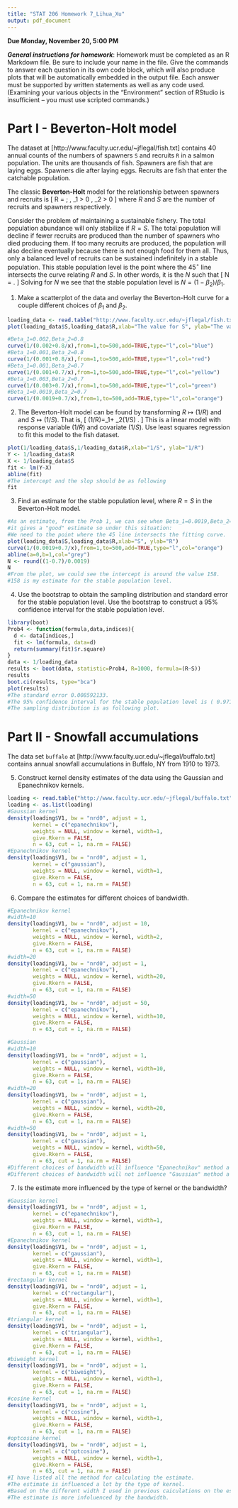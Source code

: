 ```yaml
---
title: "STAT 206 Homework 7_Lihua_Xu"
output: pdf_document
---
```


**Due Monday, November 20, 5:00 PM**

***General instructions for homework***: Homework must be completed as an R Markdown file.  Be sure to include your name in the file.  Give the commands to answer each question in its own code block, which will also produce plots that will be automatically embedded in the output file. Each answer must be supported by written statements as well as any code used.  (Examining your various objects in the "Environment" section of RStudio is insufficient -- you must use scripted commands.)

Part I - Beverton-Holt model
==========

The dataset at [http://www.faculty.ucr.edu/~jflegal/fish.txt] contains 40 annual counts of the numbers of spawners `S` and recruits `R` in a salmon population.  The units are thousands of fish. Spawners are fish that are laying eggs. Spawners die after laying eggs. Recruits are fish that enter the catchable population.

The classic **Beverton-Holt** model for the relationship between spawners and recruits is
\[
R = \frac{1}{\beta_1 + \beta_2 / S} \; , \quad \beta_1 > 0 , \beta_2 > 0
\]
where $R$ and $S$ are the number of recruits and spawners respectively.

Consider the problem of maintaining a sustainable fishery. The total population abundance will only stabilize if $R=S$. The total population will decline if fewer recruits are produced than the number of spawners who died producing them. If too many recruits are produced, the population will also decline eventually because there is not enough food for them all. Thus, only a balanced level of recruits can be sustained indefinitely in a stable population. This stable population level is the point where the $45^\circ$ line intersects the curve relating $R$ and $S$. In other words, it is the $N$ such that
\[
N = \frac{1}{\beta_1 + \beta_2 / N} .
\]
Solving for $N$ we see that the stable population level is $N = (1 - \beta_2) / \beta_1$.

1. Make a scatterplot of the data and overlay the Beverton-Holt curve for a couple different choices of $\beta_1$ and $\beta_2$.

```r
loading_data <- read.table("http://www.faculty.ucr.edu/~jflegal/fish.txt",head=TRUE)
plot(loading_data$S,loading_data$R,xlab="The value for S", ylab="The value for R")

#Beta_1=0.002,Beta_2=0.8
curve(1/(0.002+0.8/x),from=1,to=500,add=TRUE,type="l",col="blue")
#Beta_1=0.001,Beta_2=0.8
curve(1/(0.001+0.8/x),from=1,to=500,add=TRUE,type="l",col="red")
#Beta_1=0.001,Beta_2=0.7
curve(1/(0.001+0.7/x),from=1,to=500,add=TRUE,type="l",col="yellow")
#Beta_1=0.003,Beta_2=0.7
curve(1/(0.003+0.7/x),from=1,to=500,add=TRUE,type="l",col="green")
#Beta_1=0.0019,Beta_2=0.7
curve(1/(0.0019+0.7/x),from=1,to=500,add=TRUE,type="l",col="orange")
```

2. The Beverton-Holt model can be found by transforming $R \mapsto (1/R)$ and  and $S \mapsto (1/S)$.  That is, 
\[
(1/R)=\beta_1+ \beta_2(1/S) .
\]
This is a linear model with response variable $(1/R)$ and covariate $(1/S)$. Use least squares regression to fit this model to the fish dataset.

```r
plot(1/loading_data$S,1/loading_data$R,xlab="1/S", ylab="1/R")
Y <- 1/loading_data$R
X <- 1/loading_data$S
fit <- lm(Y~X)
abline(fit)
#The intercept and the slop should be as following
fit
```

3. Find an estimate for the stable population level, where $R=S$ in the Beverton-Holt model.

```r
#As an estimate, from the Prob 1, we can see when Beta_1=0.0019,Beta_2=0.8, 
#it gives a "good" estimate so under this situation:
#We need to the point where the 45 line intersects the fitting curve.
plot(loading_data$S,loading_data$R,xlab="S", ylab="R")
curve(1/(0.0019+0.7/x),from=1,to=500,add=TRUE,type="l",col="orange")
abline(a=0,b=1,col="grey")
N <- round((1-0.7)/0.0019)
N
#From the plot, we could see the intercept is around the value 158. 
#158 is my estimate for the stable population level.
```

4. Use the bootstrap to obtain the sampling distribution and standard error for the stable population level.  Use the bootstrap to construct a 95% confidence interval for the stable population level.

```r
library(boot)
Prob4 <- function(formula,data,indices){
  d <- data[indices,]  
  fit <- lm(formula, data=d)
  return(summary(fit)$r.square)
}
data <- 1/loading_data
results <- boot(data, statistic=Prob4, R=1000, formula=(R~S))
results
boot.ci(results, type="bca")
plot(results)
#The standard error 0.008592133.
#The 95% confidence interval for the stable population level is ( 0.9713,  0.9959 )
#The sampling distribution is as following plot.
```

Part II - Snowfall accumulations
==========

The data set `buffalo` at [http://www.faculty.ucr.edu/~jflegal/buffalo.txt] contains annual snowfall accumulations in Buffalo, NY from 1910 to 1973. 

5. Construct kernel density estimates of the data using the Gaussian and Epanechnikov kernels. 

```r
loading <- read.table("http://www.faculty.ucr.edu/~jflegal/buffalo.txt")
loading <- as.list(loading)
#Gaussian kernel
density(loading$V1, bw = "nrd0", adjust = 1,
        kernel = c("epanechnikov"),
        weights = NULL, window = kernel, width=1,
        give.Rkern = FALSE,
        n = 63, cut = 1, na.rm = FALSE)
#Epanechnikov kernel
density(loading$V1, bw = "nrd0", adjust = 1,
        kernel = c("gaussian"),
        weights = NULL, window = kernel, width=1,
        give.Rkern = FALSE,
        n = 63, cut = 1, na.rm = FALSE)
```


6. Compare the estimates for different choices of bandwidth.

```r
#Epanechnikov kernel
#width=10
density(loading$V1, bw = "nrd0", adjust = 10,
        kernel = c("epanechnikov"),
        weights = NULL, window = kernel, width=2,
        give.Rkern = FALSE,
        n = 63, cut = 1, na.rm = FALSE)
#width=20
density(loading$V1, bw = "nrd0", adjust = 1,
        kernel = c("epanechnikov"),
        weights = NULL, window = kernel, width=20,
        give.Rkern = FALSE,
        n = 63, cut = 1, na.rm = FALSE)
#width=50
density(loading$V1, bw = "nrd0", adjust = 50,
        kernel = c("epanechnikov"),
        weights = NULL, window = kernel, width=10,
        give.Rkern = FALSE,
        n = 63, cut = 1, na.rm = FALSE)

#Gaussian
#width=10
density(loading$V1, bw = "nrd0", adjust = 1,
        kernel = c("gaussian"),
        weights = NULL, window = kernel, width=10,
        give.Rkern = FALSE,
        n = 63, cut = 1, na.rm = FALSE)
#width=20
density(loading$V1, bw = "nrd0", adjust = 1,
        kernel = c("gaussian"),
        weights = NULL, window = kernel, width=20,
        give.Rkern = FALSE,
        n = 63, cut = 1, na.rm = FALSE)
#width=50
density(loading$V1, bw = "nrd0", adjust = 1,
        kernel = c("gaussian"),
        weights = NULL, window = kernel, width=50,
        give.Rkern = FALSE,
        n = 63, cut = 1, na.rm = FALSE)
#Different choices of bandwidth will influence "Epanechnikov" method a lot.
#Different choices of bandwidth will not influence "Gaussian" method a lot.
```

7. Is the estimate more influenced by the type of kernel or the bandwidth? 

```r
#Gaussian kernel
density(loading$V1, bw = "nrd0", adjust = 1,
        kernel = c("epanechnikov"),
        weights = NULL, window = kernel, width=1,
        give.Rkern = FALSE,
        n = 63, cut = 1, na.rm = FALSE)
#Epanechnikov kernel
density(loading$V1, bw = "nrd0", adjust = 1,
        kernel = c("gaussian"),
        weights = NULL, window = kernel, width=1,
        give.Rkern = FALSE,
        n = 63, cut = 1, na.rm = FALSE)
#rectangular kernel
density(loading$V1, bw = "nrd0", adjust = 1,
        kernel = c("rectangular"),
        weights = NULL, window = kernel, width=1,
        give.Rkern = FALSE,
        n = 63, cut = 1, na.rm = FALSE)
#triangular kernel
density(loading$V1, bw = "nrd0", adjust = 1,
        kernel = c("triangular"),
        weights = NULL, window = kernel, width=1,
        give.Rkern = FALSE,
        n = 63, cut = 1, na.rm = FALSE)
#biweight kernel
density(loading$V1, bw = "nrd0", adjust = 1,
        kernel = c("biweight"),
        weights = NULL, window = kernel, width=1,
        give.Rkern = FALSE,
        n = 63, cut = 1, na.rm = FALSE)
#cosine kernel
density(loading$V1, bw = "nrd0", adjust = 1,
        kernel = c("cosine"),
        weights = NULL, window = kernel, width=1,
        give.Rkern = FALSE,
        n = 63, cut = 1, na.rm = FALSE)
#optcosine kernel
density(loading$V1, bw = "nrd0", adjust = 1,
        kernel = c("optcosine"),
        weights = NULL, window = kernel, width=1,
        give.Rkern = FALSE,
        n = 63, cut = 1, na.rm = FALSE)
#I have listed all the method for calculating the estimate.
#The estimate is influenced a lot by the type of kernel.
#Based on the different width I used in previous caiculations on the estimates.
#The estimate is more infoluenced by the bandwidth.
```


